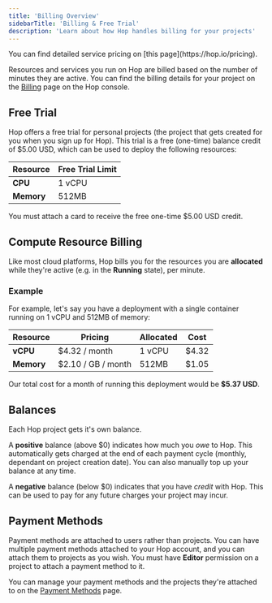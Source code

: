 ```yaml
---
title: 'Billing Overview'
sidebarTitle: 'Billing & Free Trial'
description: 'Learn about how Hop handles billing for your projects'
---
```


<Note>
	You can find detailed service pricing on [this page](https://hop.io/pricing).
</Note>

Resources and services you run on Hop are billed based on the number of minutes they are active. You can find the billing details for your project on the [Billing](https://console.hop.io/billing) page on the Hop console.

## Free Trial

Hop offers a free trial for personal projects (the project that gets created for you when you sign up for Hop). This trial is a free (one-time) balance credit of $5.00 USD, which can be used to deploy the following resources:

| Resource   | Free Trial Limit |
| ---------- | --------------- |
| **CPU**    | 1 vCPU          |
| **Memory** | 512MB           |

<Note>
	You must attach a card to receive the free one-time $5.00 USD credit.
</Note>

## Compute Resource Billing

Like most cloud platforms, Hop bills you for the resources you are **allocated** while they're active (e.g. in the **Running** state), per minute.

### Example

For example, let's say you have a deployment with a single container running on 1 vCPU and 512MB of memory:

| Resource   | Pricing            | Allocated | Cost  |
| ---------- | ------------------ | --------- | ----- |
| **vCPU**   | $4.32 / month      | 1 vCPU    | $4.32 |
| **Memory** | $2.10 / GB / month | 512MB     | $1.05 |

Our total cost for a month of running this deployment would be **$5.37 USD**.

## Balances

Each Hop project gets it's own balance.

A **positive** balance (above $0) indicates how much you _owe_ to Hop. This automatically gets charged at the end of each payment cycle (monthly, dependant on project creation date). You can also manually top up your balance at any time.

A **negative** balance (below $0) indicates that you have _credit_ with Hop. This can be used to pay for any future charges your project may incur.

## Payment Methods

Payment methods are attached to users rather than projects. You can have multiple payment methods attached to your Hop account, and you can attach them to projects as you wish. You must have **Editor** permission on a project to attach a payment method to it.

You can manage your payment methods and the projects they're attached to on the [Payment Methods](https://console.hop.io/settings/cards) page.
